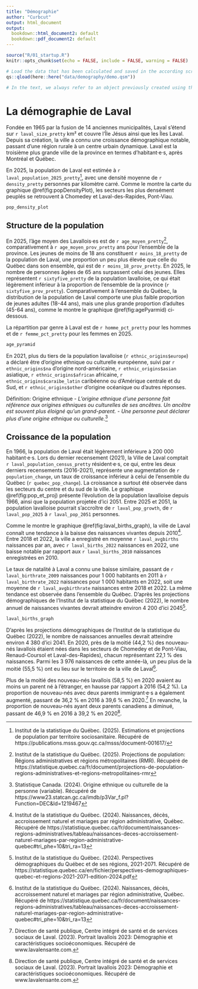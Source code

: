 ```yaml
---
title: "Démographie"
author: "Curbcut"
output: html_document
output:
  bookdown::html_document2: default
  bookdown::pdf_document2: default
---
```


```r
source("R/01_startup.R")
knitr::opts_chunk$set(echo = FALSE, include = FALSE, warning = FALSE)
```

```r

# Load the data that has been calculated and saved in the according script:
qs::qload(here::here("data/demography/demo.qsm"))

# In the text, we always refer to an object previously created using this: `r object_name`
```

# La démographie de Laval

Fondée en 1965 par la fusion de 14 anciennes municipalités, Laval s'étend sur `r laval_size_pretty` km² et couvre l'Île Jésus ainsi que les Îles Laval. Depuis sa création, la ville a connu une croissance démographique notable, passant d'une région rurale à un centre urbain dynamique. Laval est la troisième plus grande ville de la province en termes d’habitant·e·s, après Montréal et Québec.

<!-- En 2024, la population de Laval est estimée à `r laval_population_ISQ_pretty`^[Institut de la statistique du Québec. (2025). Projections de population: Régions administratives et régions métropolitaines (RMR). Récupéré de https://statistique.quebec.ca/fr/document/projections-de-population-regions-administratives-et-regions-metropolitaines-rmr], avec une densité moyenne de `r density_pretty` personnes par kilomètre carré. Comme le montre la carte du graphique \@ref(fig:popDensityPlot), les secteurs les plus densément peuplés se retrouvent à  Chomedey et Laval-des-Rapides, Pont-Viau. -->

En 2025, la population de Laval est estimée à `r laval_population_2025_pretty`^[Institut de la statistique du Québec. (2025). Estimations et projections de population par territoire sociosanitaire. Récupéré de https://publications.msss.gouv.qc.ca/msss/document-001617/], avec une densité moyenne de `r density_pretty` personnes par kilomètre carré. Comme le montre la carte du graphique \@ref(fig:popDensityPlot), les secteurs les plus densément peuplés se retrouvent à  Chomedey et Laval-des-Rapides, Pont-Viau.

```r
pop_density_plot
```

## Structure de la population

<!-- En 2021, l'âge moyen des Lavallois·es était de `r age_moyen_pretty` ans, comparativement à `r age_moyen_prov_pretty` ans pour la province et à `r age_moyen_cma_pretty` ans pour l'ensemble de la Communauté Métropolitaine de Montréal. Les jeunes de moins de 18 ans constituaient `r moins_18_pretty` de la population de Laval, une proportion un peu plus élevée que celle du Québec dans son ensemble, qui était de `r moins_18_prov_pretty`. Les personnes âgées de 65 ans et plus représentaient `r sixtyfive_pretty` de la population lavalloise, ce qui était légèrement inférieur à la moyenne de la province (`r sixtyfive_prov_pretty` pour la province). Comparativement à l’ensemble du Québec, la distribution de la population de Laval comportait une plus faible proportion de jeunes adultes (25-34 ans), mais une plus grande proportion d'enfants, comme le montre le graphique \@ref(fig:agePyarmid) ci-dessous. Les astérisques sont utilisés à titre indicatif lorsqu'une tranche de la population, par âge et pour un genre, dépassait les 6 %. 

La répartition par sexe à Laval était de `r homme_pct_pretty` pour les hommes et de `r femme_pct_pretty` pour les femmes en 2021. La surreprésentation des femmes se creusait au-delà de 60 ans et continuait de creuser particulièrement au-delà des 85 ans. -->

En 2025, l’âge moyen des Lavallois·es est de `r age_moyen_pretty`^[Institut de la statistique du Québec. (2025). Projections de population: Régions administratives et régions métropolitaines (RMR). Récupéré de https://statistique.quebec.ca/fr/document/projections-de-population-regions-administratives-et-regions-metropolitaines-rmr], comparativement à `r age_moyen_prov_pretty` ans pour l'ensemble de la province. Les jeunes de moins de 18 ans constituent `r moins_18_pretty` de la population de Laval, une proportion un peu plus élevée que celle du Québec dans son ensemble, qui est de `r moins_18_prov_pretty`. En 2025, le nombre de personnes âgées de 65 ans surpassent celui des jeunes. Elles représentent `r sixtyfive_pretty` de la population lavalloise, ce qui était légèrement inférieur à la proportion de l'ensemble de la province (`r sixtyfive_prov_pretty`). Comparativement à l’ensemble du Québec, la distribution de la population de Laval comporte une plus faible proportion de jeunes adultes (18-44 ans), mais une plus grande proportion d’adultes (45-64 ans), comme le montre le graphique \@ref(fig:agePyarmid) ci-dessous.

La répartition par genre à Laval est de `r homme_pct_pretty` pour les hommes et de `r femme_pct_pretty` pour les femmes en 2025. 

```r
age_pyramid
```

En 2021, plus du tiers de la population lavalloise (`r ethnic_origins$europe`) a déclaré être d'origine ethnique ou culturelle européenne, suivi par `r ethnic_origins$na` d'origine nord-américaine, `r ethnic_origins$asian` asiatique, `r ethnic_origins$african` africaine, `r ethnic_origins$caraibe_latin` caribéenne ou d'Amérique centrale et du Sud, et `r ethnic_origins$other` d'origine océanique ou d'autres réponses. 

Définition: Origine ethnique
- *L'origine ethnique d'une personne fait référence aux origines ethniques ou culturelles de ses ancêtres. Un ancêtre est souvent plus éloigné qu'un grand-parent.*
  - *Une personne peut déclarer plus d'une origine ethnique ou culturelle.*^[Statistique Canada. (2024). Origine ethnique ou culturelle de la personne (variable). Récupéré de https://www23.statcan.gc.ca/imdb/p3Var_f.pl?Function=DEC&Id=1219467]

## Croissance de la population

<!-- En 1966, la population de Laval était légèrement inférieure à 200 000 habitant·e·s. Lors du dernier recensement (2021), la Ville de Laval comptait `r laval_population_census_pretty` résident·e·s, ce qui, entre les deux derniers recensements (2016-2021), représente une augmentation de `r population_change`, un taux de croissance inférieur à celui de l’ensemble du Québec (`r quebec_pop_change`).  La croissance a surtout été observée dans les secteurs du centre et du sud de la ville. Le graphique \@ref(fig:popProj) présente l'évolution de la population lavalloise depuis 1966, ainsi que la population projetée d'ici 2041. D'ici 2041, la population est estimée à un peu moins de 500 000 habitant·e·s.

```{r popProj, include=TRUE, fig.cap="Évolution de la population de Laval (1966-2041).^[Statistique Canada. (1966). Recensement du Canada 1966, Population: Cities, Villes et Villages, Constitues. Récupéré de https://publications.gc.ca/collections/collection_2017/statcan/CS92-607-1966.pdf , Statistique Canada. (1981). Recensement du Canada de 1981: Chiffres définitifs de
population, 1976 et 1981. Récupéré de https://publications.gc.ca/collections/collection_2017/statcan/CS94-947-1981.pdf , Institut de la statistique du Québec. Mise à jour 2022 des perspectives démographiques du Québec et des régions, 2021-2066. Récupéré de https://statistique.quebec.ca/fr/document/projections-de-population-le-quebec]", fig.align = 'center'}
pop_et_proj
``` -->

En 1966, la population de Laval était légèrement inférieure à 200 000 habitant·e·s. Lors du dernier recensement (2021), la Ville de Laval comptait `r laval_population_census_pretty` résident·e·s, ce qui, entre les deux derniers recensements (2016-2021), représente une augmentation de `r population_change`, un taux de croissance inférieur à celui de l’ensemble du Québec (`r quebec_pop_change`). La croissance a surtout été observée dans les secteurs du centre et du sud de la ville. Le graphique \@ref(fig:pop_et_proj) présente l'évolution de la population lavalloise depuis 1966, ainsi que la population projetée d'ici 2051. Entre 2025 et 2051, la population lavalloise pourrait s'accroître de `r laval_pop_growth`, de `r laval_pop_2025` à `r laval_pop_2051` personnes.

<!-- En 2023, il y a eu `r naissances_laval` naissances à Laval, ce qui est légèrement inférieur à la moyenne annuelle de `r naissances_laval_moyenne_5` au cours des cinq dernières années (2019-2023). Il s'agit en fait du nombre de naissances annuelles le plus bas depuis 2005. De plus, même si le graphique \@ref(fig:birthsGraph) montre des fluctuations avec des périodes de hausse d'une année sur l'autre, la tendance générale depuis 2010 est à la baisse^[Institut de la statistique du Québec. (2024). Naissances, décès, accroissement naturel et mariages par région administrative, Québec. Récupéré de https://statistique.quebec.ca/fr/document/naissances-regions-administratives/tableau/naissances-deces-accroissement-naturel-mariages-par-region-administrative-quebec#tri_phe=10&tri_ra=13].-->

Comme le montre le graphique \@ref(fig:laval_births_graph), la ville de Laval connaît une tendance à la baisse des naissances vivantes depuis 2010^[Institut de la statistique du Québec. (2024). Naissances, décès, accroissement naturel et mariages par région administrative, Québec. Récupéré de https://statistique.quebec.ca/fr/document/naissances-regions-administratives/tableau/naissances-deces-accroissement-naturel-mariages-par-region-administrative-quebec#tri_phe=10&tri_ra=13]. Entre 2018 et 2022, la ville a enregistré en moyenne `r laval_avgbirths` naissances par an, avec `r laval_births_2022` naissances en 2022, une baisse notable par rapport aux `r laval_births_2010` naissances enregistrées en 2010.

Le taux de natalité à Laval a connu une baisse similaire, passant de `r laval_birthrate_2009` naissances pour 1 000 habitants en 2011 à `r laval_birthrate_2022` naissances pour 1 000 habitants en 2022, soit une moyenne de `r laval_avgbirthrate` naissances entre 2018 et 2022. La même tendance est observée dans l'ensemble du Québec. D’après les projections
démographiques de l’Institut de la statistique du Québec (2022), le nombre annuel de naissances vivantes devrait atteindre environ 4 200 d’ici 2045^[Institut de la statistique du Québec. (2024). Perspectives démographiques du Québec et de ses régions, 2021-2071. Récupéré de https://statistique.quebec.ca/en/fichier/perspectives-demographiques-quebec-et-regions-2021-2071-edition-2024.pdf].

```r
laval_births_graph
```

D'après les projections démographiques de l'Institut de la statistique du Québec (2022), le nombre de naissances annuelles devrait atteindre environ 4 380 d'ici 2041. En 2020, près de la moitié (44,2 %) des nouveau-nés lavallois étaient nées dans les secteurs de Chomedey et de Pont-Viau, Renaud-Coursol et Laval-des-Rapides), chacun représentant 22,1 % des naissances. Parmi les 3 976 naissances de cette année-là, un peu plus de la moitié (55,5 %) ont eu lieu sur le territoire de la ville de Laval^[Institut de la statistique du Québec. (2024). Naissances, décès, accroissement naturel et mariages par région administrative, Québec. Récupéré de https://statistique.quebec.ca/fr/document/naissances-regions-administratives/tableau/naissances-deces-accroissement-naturel-mariages-par-region-administrative-quebec#tri_phe=10&tri_ra=13].

Plus de la moitié des nouveau-nés lavallois (58,5 %) en 2020 avaient au moins un parent né à l’étranger, en hausse par rapport à 2016 (54,2 %). La proportion de nouveau-nés avec deux parents immigrant·e·s a également augmenté, passant de 36,2 % en 2016 à 39,6 % en 2020.^[Direction de santé publique, Centre intégré de santé et de services sociaux de Laval. (2023). Portrait lavallois 2023: Démographie et caractéristiques socioéconomiques. Récupéré de www.lavalensante.com.] En revanche, la proportion de nouveau-nés ayant deux parents canadiens a diminué, passant de 46,9 % en 2016 à 39,2 % en 2020^[Direction de santé publique, Centre intégré de santé et de services sociaux de Laval. (2023). Portrait lavallois 2023: Démographie et caractéristiques socioéconomiques. Récupéré de www.lavalensante.com.].












